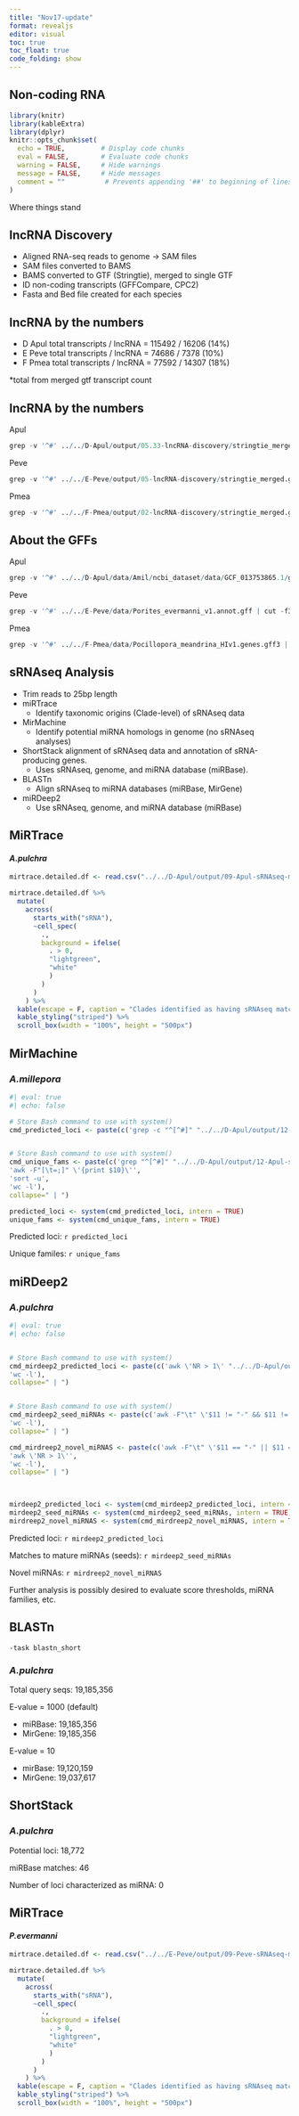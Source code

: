```yaml
---
title: "Nov17-update"
format: revealjs
editor: visual
toc: true
toc_float: true
code_folding: show
---
```


## Non-coding RNA

```r
library(knitr)
library(kableExtra)
library(dplyr)
knitr::opts_chunk$set(
  echo = TRUE,         # Display code chunks
  eval = FALSE,        # Evaluate code chunks
  warning = FALSE,     # Hide warnings
  message = FALSE,     # Hide messages
  comment = ""          # Prevents appending '##' to beginning of lines in code output
)

```

Where things stand

## lncRNA Discovery

-   Aligned RNA-seq reads to genome -\> SAM files
-   SAM files converted to BAMS
-   BAMS converted to GTF (Stringtie), merged to single GTF
-   ID non-coding transcripts (GFFCompare, CPC2)
-   Fasta and Bed file created for each species

## lncRNA by the numbers

-   D Apul total transcripts / lncRNA = 115492 / 16206 (14%)
-   E Peve total transcripts / lncRNA = 74686 / 7378 (10%)
-   F Pmea total transcripts / lncRNA = 77592 / 14307 (18%)

\*total from merged gtf transcript count

## lncRNA by the numbers

Apul
```r
grep -v '^#' ../../D-Apul/output/05.33-lncRNA-discovery/stringtie_merged.gtf | cut -f3 | sort | uniq -c
```
Peve
```r
grep -v '^#' ../../E-Peve/output/05-lncRNA-discovery/stringtie_merged.gtf | cut -f3 | sort | uniq -c 
```

Pmea
```r
grep -v '^#' ../../F-Pmea/output/02-lncRNA-discovery/stringtie_merged.gtf | cut -f3 | sort | uniq -c 
```

## About the GFFs {.scrollable}
Apul 
```r
grep -v '^#' ../../D-Apul/data/Amil/ncbi_dataset/data/GCF_013753865.1/genomic.gff | cut -f3 | sort | uniq
```
Peve
```r
grep -v '^#' ../../E-Peve/data/Porites_evermanni_v1.annot.gff | cut -f3 | sort | uniq
```
Pmea
```r
grep -v '^#' ../../F-Pmea/data/Pocillopora_meandrina_HIv1.genes.gff3 | cut -f3 | sort | uniq
```


## sRNAseq Analysis {.scrollable}

-   Trim reads to 25bp length
-   miRTrace
    -   Identify taxonomic origins (Clade-level) of sRNAseq data
-   MirMachine
    -   Identify potential miRNA homologs in genome (no sRNAseq analyses)
-   ShortStack alignment of sRNAseq data and annotation of sRNA-producing genes.
    -   Uses sRNAseq, genome, and miRNA database (miRBase).
-   BLASTn
    -   Align sRNAseq to miRNA databases (miRBase, MirGene)
-   miRDeep2
    -   Use sRNAseq, genome, and miRNA database (miRBase)

## MiRTrace

#### *A.pulchra*

```r
mirtrace.detailed.df <- read.csv("../../D-Apul/output/09-Apul-sRNAseq-miRTrace/mirtrace-stats-contamination_detailed.tsv", sep = "\t", header = TRUE)
```

```r

mirtrace.detailed.df %>%
  mutate(
    across(
      starts_with("sRNA"),
      ~cell_spec(
        .,
        background = ifelse(
          . > 0,
          "lightgreen",
          "white"
          )
        )
      )
    ) %>%
  kable(escape = F, caption = "Clades identified as having sRNAseq matches.") %>%
  kable_styling("striped") %>% 
  scroll_box(width = "100%", height = "500px")
```

## MirMachine

### *A.millepora*

```r
#| eval: true
#| echo: false

# Store Bash command to use with system()
cmd_predicted_loci <- paste(c('grep -c "^[^#]" "../../D-Apul/output/12-Apul-sRNAseq-MirMachine/results/predictions/filtered_gff/Amil-MirMachine.PRE.gff"'))


# Store Bash command to use with system()
cmd_unique_fams <- paste(c('grep "^[^#]" "../../D-Apul/output/12-Apul-sRNAseq-MirMachine/results/predictions/filtered_gff/Amil-MirMachine.PRE.gff"',
'awk -F"[\t=;]" \'{print $10}\'',
'sort -u',
'wc -l'),
collapse=" | ")

predicted_loci <- system(cmd_predicted_loci, intern = TRUE)
unique_fams <- system(cmd_unique_fams, intern = TRUE)
```

Predicted loci: `r predicted_loci`

Unique familes: `r unique_fams`

## miRDeep2

### *A.pulchra*

```r
#| eval: true
#| echo: false


# Store Bash command to use with system()
cmd_mirdeep2_predicted_loci <- paste(c('awk \'NR > 1\' "../../D-Apul/output/11-Apul-sRNAseq-miRdeep2/parsable-result_08_11_2023_t_14_47_36.csv"',
'wc -l'),
collapse=" | ")


# Store Bash command to use with system()
cmd_mirdeep2_seed_miRNAs <- paste(c('awk -F"\t" \'$11 != "-" && $11 != "" {print $11}\' "../../D-Apul/output/11-Apul-sRNAseq-miRdeep2/parsable-result_08_11_2023_t_14_47_36.csv"',
'wc -l'),
collapse=" | ")

cmd_mirdreep2_novel_miRNAS <- paste(c('awk -F"\t" \'$11 == "-" || $11 == "" {print $11}\' "../../D-Apul/output/11-Apul-sRNAseq-miRdeep2/parsable-result_08_11_2023_t_14_47_36.csv"',
'awk \'NR > 1\'',
'wc -l'),
collapse=" | ")

  

mirdeep2_predicted_loci <- system(cmd_mirdeep2_predicted_loci, intern = TRUE)
mirdeep2_seed_miRNAs <- system(cmd_mirdeep2_seed_miRNAs, intern = TRUE)
mirdreep2_novel_miRNAS <- system(cmd_mirdreep2_novel_miRNAS, intern = TRUE)
```

Predicted loci: `r mirdeep2_predicted_loci`

Matches to mature miRNAs (seeds): `r mirdeep2_seed_miRNAs`

Novel miRNAs: `r mirdreep2_novel_miRNAS`

Further analysis is possibly desired to evaluate score thresholds, miRNA families, etc.

## BLASTn

`-task blastn_short`

### *A.pulchra*

Total query seqs: 19,185,356

E-value = 1000 (default)

-   miRBase: 19,185,356
-   MirGene: 19,185,356

E-value = 10

-   mirBase: 19,120,159
-   MirGene: 19,037,617

## ShortStack

### *A.pulchra*

Potential loci: 18,772

miRBase matches: 46

Number of loci characterized as miRNA: 0


## MiRTrace

#### _P.evermanni_

```r
mirtrace.detailed.df <- read.csv("../../E-Peve/output/09-Peve-sRNAseq-miRTrace/mirtrace-stats-contamination_detailed.tsv", sep = "\t", header = TRUE)
```

```r

mirtrace.detailed.df %>%
  mutate(
    across(
      starts_with("sRNA"),
      ~cell_spec(
        .,
        background = ifelse(
          . > 0,
          "lightgreen",
          "white"
          )
        )
      )
    ) %>%
  kable(escape = F, caption = "Clades identified as having sRNAseq matches.") %>%
  kable_styling("striped") %>% 
  scroll_box(width = "100%", height = "500px")
```

